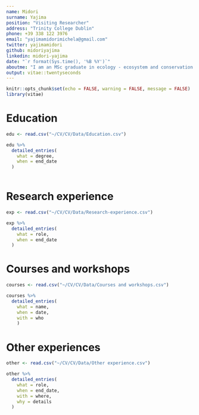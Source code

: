 ```yaml
---
name: Midori
surname: Yajima
position: "Visiting Researcher"
address: "Trinity College Dublin"
phone: +39 338 122 3976
email: "yajimamidorimichela@gmail.com"
twitter: yajimamidori
github: midoriyajima
linkedin: midori-yajima
date: "`r format(Sys.time(), '%B %Y')`"
aboutme: "I am an MSc graduate in ecology - ecosystem and conservation biology with a BSc in biological sciences and a keen interest in exploring how human and environmental systems intersect"
output: vitae::twentyseconds
---
```


```r
knitr::opts_chunk$set(echo = FALSE, warning = FALSE, message = FALSE)
library(vitae)
```


# Education


```r
edu <- read.csv("~/CV/CV/Data/Education.csv")

edu %>% 
  detailed_entries(
    what = degree,
    when = end_date 
  )
                 
```

# Research experience

```r
exp <- read.csv("~/CV/CV/Data/Research-experience.csv")

exp %>% 
  detailed_entries(
    what = role,
    when = end_date
  )

```
# Courses and workshops

```r
courses <- read.csv("~/CV/CV/Data/Courses and workshops.csv")

courses %>% 
  detailed_entries(
    what = name,
    when = date,
    with = who
    )

```

# Other experiences
```r
other <- read.csv("~/CV/CV/Data/Other experience.csv")

other %>% 
  detailed_entries(
    what = role, 
    when = end_date,
    with = where,
    why = details
  )

```
